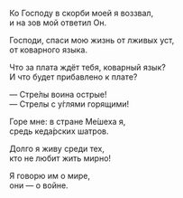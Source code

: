 Ко Господу в скорби моей я воззвал,  
и на зов мой ответил Он.

Господи, спаси мою жизнь от лживых уст,  
от коварного языка.

Что за плата ждёт тебя, коварный язык?  
И что будет прибавлено к плате?

— Стре́лы воина острые!  
— Стрелы с у́глями горящими!

Горе мне: в стране Ме́шеха я,  
средь кеда́рских шатров.

Долго я живу среди тех,  
кто не любит жить мирно!

Я говорю им о мире,  
они — о войне.
